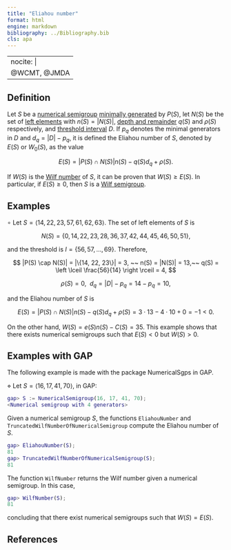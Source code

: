 ```yaml
---
title: "Eliahou number"
format: html
engine: markdown
bibliography: ../Bibliography.bib
cls: apa
---
```


---
nocite: |
  @WCMT, @JMDA
---

<!-- Wilf_conjecture_Macaulay_Shalom_Eliahou -->

## Definition

Let $S$ be a [numerical semigroup](Numerical-semigroup.qmd) [minimally generated](Minimal-set-of-generators.qmd) by $P(S)$, let $N(S)$ be the set of [left elements](Left-elements.qmd) with $n(S) = |N(S)|$, [depth and remainder](Depth-and-remainder.qmd) $q(S)$ and $\rho(S)$ respectively, and [threshold interval](Threshold-interval.qmd) $D$. If $p_q$ denotes the minimal generators in $D$ and $d_q = |D| - p_q$, it is defined the Eliahou number of $S$, denoted by $E(S)$ or $W_0(S)$, as the value

$$
E(S) = |P(S) \cap N(S)|n(S) - q(S)d_q + \rho(S).
$$

If $W(S)$ is the [Wilf number](Wilf-number.qmd) of $S$, it can be proven that $W(S) \ge E(S)$. In particular, if $E(S) \ge 0$, then $S$ is a [Wilf semigroup](../Families-NS/Wilf-semigroup.qmd).

## Examples

$\circ$ Let $S = \langle 14, 22, 23, 57, 61, 62, 63 \rangle$. The set of left elements of $S$ is

$$
N(S) = \{0, 14, 22, 23, 28, 36, 37, 42, 44, 45, 46, 50, 51\},
$$

and the threshold is $I = \{56, 57, \ldots, 69\}$. Therefore,

$$
|P(S) \cap N(S)| = |\{14, 22, 23\}| = 3, ~~ n(S) = |N(S)| = 13,~~  q(S) = \left \lceil \frac{56}{14} \right \rceil = 4,
$$

$$
\rho(S) = 0, ~~  d_q = |D| - p_q = 14 - p_q = 10,
$$

and the Eliahou number of $S$ is

$$
E(S) = |P(S) \cap N(S)|n(S) - q(S)d_q + \rho(S) = 3 \cdot 13 - 4 \cdot 10 + 0 = -1 < 0.
$$

On the other hand, $W(S) = e(S)n(S) - C(S) = 35$. This example shows that there exists numerical semigroups such that $E(S) < 0$ but $W(S) > 0$.

## Examples with GAP

The following example is made with the package NumericalSgps in GAP.

$\diamond$ Let $S = \langle 16, 17, 41, 70 \rangle$, in GAP:

``` gap
gap> S := NumericalSemigroup(16, 17, 41, 70);
<Numerical semigroup with 4 generators>
```

Given a numerical semigroup $S$, the functions `EliahouNumber` and `TruncatedWilfNumberOfNumericalSemigroup` compute the Eliahou number of $S$.

``` gap
gap> EliahouNumber(S);
81
gap> TruncatedWilfNumberOfNumericalSemigroup(S);
81
```

The function `WilfNumber` returns the Wilf number given a numerical semigroup. In this case,

``` gap
gap> WilfNumber(S);
81
```

concluding that there exist numerical semigroups such that $W(S) = E(S)$.

## References

::: {#refs}

:::
